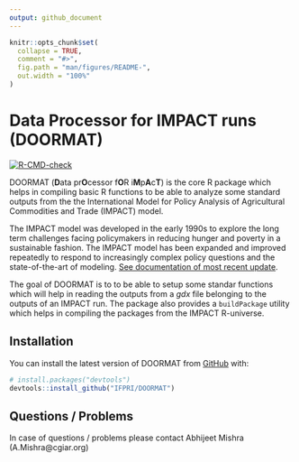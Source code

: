 ```yaml
---
output: github_document
---
```


<!-- README.md is generated from README.Rmd. Please edit that file -->

```r
knitr::opts_chunk$set(
  collapse = TRUE,
  comment = "#>",
  fig.path = "man/figures/README-",
  out.width = "100%"
)
```

# Data Processor for IMPACT runs (DOORMAT)

<!-- badges: start -->
[![R-CMD-check](https://github.com/IFPRI/DOORMAT/actions/workflows/R-CMD-check.yaml/badge.svg)](https://github.com/IFPRI/DOORMAT/actions/workflows/R-CMD-check.yaml)
<!-- badges: end -->

DOORMAT (**D**ata pr**O**cessor f**O**R i**M**p**A**c**T**) is the core R package which helps in compiling basic R functions to be able to analyze some standard outputs from the the International Model for Policy Analysis of Agricultural Commodities and Trade (IMPACT) model.

The IMPACT model was developed in the early 1990s to explore the long term challenges facing policymakers in reducing hunger and poverty in a sustainable fashion. The IMPACT model has been expanded and improved repeatedly to respond to increasingly complex policy questions and the state-of-the-art of modeling. [See documentation of most recent update](http://www.ifpri.org/publication/international-model-policy-analysis-agricultural-commodities-and-trade-impact-model-0).

The goal of DOORMAT is to to be able to setup some standar functions which will help in reading the outputs from a _gdx_ file belonging to the outputs of an IMPACT run. The package also provides a `buildPackage` utility which helps in compiling the packages from the IMPACT R-universe.


## Installation

You can install the latest version of DOORMAT from
[GitHub](https://github.com/) with:

``` r
# install.packages("devtools")
devtools::install_github("IFPRI/DOORMAT")
```

## Questions / Problems

In case of questions / problems please contact Abhijeet Mishra (A.Mishra@cgiar.org)

